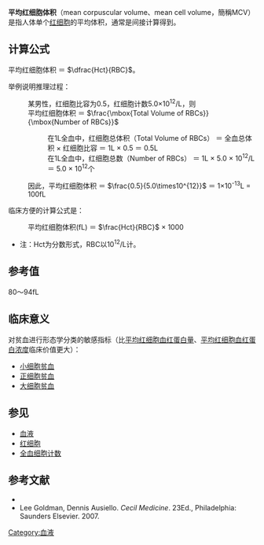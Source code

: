 {{No footnotes|time=2020-12-11T12:20:31+00:00}}
'''平均红细胞体积'''（mean corpuscular volume、mean cell volume，簡稱MCV）是指人体单个[[红细胞|红细胞]]的平均体积，通常是间接计算得到。

== 计算公式 ==
平均红细胞体积 ＝ <math>\dfrac{Hct}{RBC}</math>。

举例说明推理过程：

:某男性，红细胞比容为0.5，红细胞计数5.0×10<sup>12</sup>/L，则
:平均红细胞体积 ＝ <math>\frac{\mbox{Total Volume of RBCs}}{\mbox{Number of RBCs}} </math>
::在1L全血中，红细胞总体积（Total Volume of RBCs） ＝ 全血总体积 × 红细胞比容 ＝ 1L × 0.5 ＝ 0.5L
::在1L全血中，红细胞总数（Number of RBCs） ＝ 1L × 5.0 × 10<sup>12</sup>/L ＝ 5.0 × 10<sup>12</sup>个
:因此，平均红细胞体积 ＝ <math>\frac{0.5}{5.0\times10^{12}}</math> ＝ 1×10<sup>-13</sup>L = 100fL

临床方便的计算公式是：
:平均红细胞体积(fL) ＝ <math>\frac{Hct}{RBC}</math> × 1000
*注：Hct为分数形式，RBC以10<sup>12</sup>/L计。

== 参考值 ==
80～94fL

== 临床意义 ==
对贫血进行形态学分类的敏感指标（比[[平均红细胞血红蛋白量|平均红细胞血红蛋白量]]、[[平均红细胞血红蛋白浓度|平均红细胞血红蛋白浓度]]临床价值更大）：
*[[小细胞贫血|小细胞贫血]]
*[[正细胞贫血|正细胞贫血]]
*[[大细胞贫血|大细胞贫血]]

== 参见 ==
*[[血液|血液]]
*[[红细胞|红细胞]]
*[[全血细胞计数|全血细胞计数]]

== 参考文献 ==
{{refbegin}}
*{{cite book|author=王鸿利|title=实验诊断学|edition=第1版|location=北京|publisher=人民卫生出版社|isbn=7-117-04078-5|date=2002年10月}}
*Lee Goldman, Dennis Ausiello. ''Cecil Medicine''. 23Ed., Philadelphia: Saunders Elsevier. 2007.
{{refend}}

{{血液检验项目}}
{{Myeloid blood tests}}
{{Diseases of RBCs}}

[[Category:血液|Category:血液]]